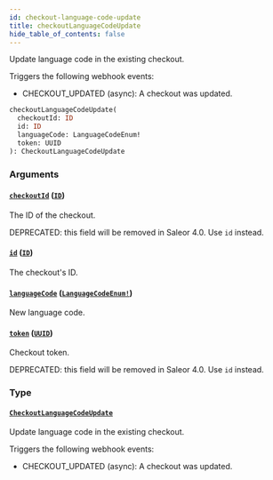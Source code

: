 ```yaml
---
id: checkout-language-code-update
title: checkoutLanguageCodeUpdate
hide_table_of_contents: false
---
```


Update language code in the existing checkout.

Triggers the following webhook events:

- CHECKOUT_UPDATED (async): A checkout was updated.

```graphql
checkoutLanguageCodeUpdate(
  checkoutId: ID
  id: ID
  languageCode: LanguageCodeEnum!
  token: UUID
): CheckoutLanguageCodeUpdate
```

### Arguments

#### [`checkoutId`](#) ([`ID`](../../../developer/api-reference/scalars/id))

The ID of the checkout.

DEPRECATED: this field will be removed in Saleor 4.0. Use `id` instead.

#### [`id`](#) ([`ID`](../../../developer/api-reference/scalars/id))

The checkout's ID.

#### [`languageCode`](#) ([`LanguageCodeEnum!`](../../../developer/api-reference/enums/language-code-enum))

New language code.

#### [`token`](#) ([`UUID`](../../../developer/api-reference/scalars/uuid))

Checkout token.

DEPRECATED: this field will be removed in Saleor 4.0. Use `id` instead.

### Type

#### [`CheckoutLanguageCodeUpdate`](../../../developer/api-reference/objects/checkout-language-code-update)

Update language code in the existing checkout.

Triggers the following webhook events:

- CHECKOUT_UPDATED (async): A checkout was updated.
